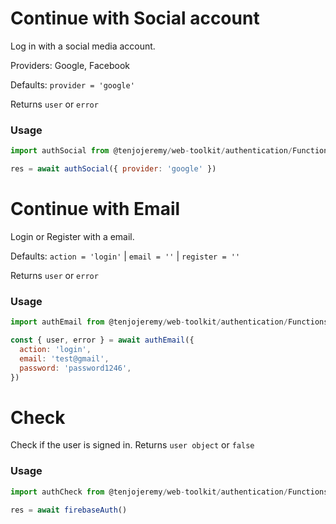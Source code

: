 
<Meta title='Auth|Firebase' />

# Continue with Social account

Log in with a social media account.

Providers: Google, Facebook

Defaults: `provider = 'google'`

Returns `user` or `error`

### Usage

```js
import authSocial from @tenjojeremy/web-toolkit/authentication/Functions/Firebase/auth.social
```

```js
res = await authSocial({ provider: 'google' })
```

# Continue with Email

Login or Register with a email.

Defaults: `action = 'login'` | `email = ''` | `register = ''`

Returns `user` or `error`

### Usage

```js
import authEmail from @tenjojeremy/web-toolkit/authentication/Functions/Firebase/auth.email
```

```js
const { user, error } = await authEmail({
  action: 'login',
  email: 'test@gmail',
  password: 'password1246',
})
```

# Check

Check if the user is signed in. Returns `user object` or `false`

### Usage

```js
import authCheck from @tenjojeremy/web-toolkit/authentication/Functions/Firebase/auth.check
```

```js
res = await firebaseAuth()
```
